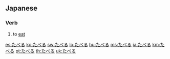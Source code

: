 ==Japanese==
===Verb===
{{ja-verb|h|rom=taberu}}
# {{ja-def|食べる}} to [[eat]]

[[es:たべる]]
[[ko:たべる]]
[[sw:たべる]]
[[lo:たべる]]
[[hu:たべる]]
[[ms:たべる]]
[[ja:たべる]]
[[km:たべる]]
[[pt:たべる]]
[[th:たべる]]
[[uk:たべる]]